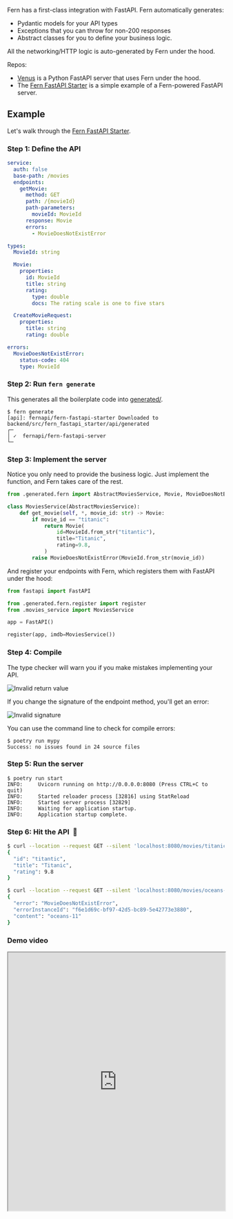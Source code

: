 Fern has a first-class integration with FastAPI. Fern automatically generates:

- Pydantic models for your API types
- Exceptions that you can throw for non-200 responses
- Abstract classes for you to define your business logic.

All the networking/HTTP logic is auto-generated by Fern under the hood.

Repos:

- [Venus](https://github.com/fern-api/venus) is a Python FastAPI server that uses Fern under the hood.
- The [Fern FastAPI Starter](https://github.com/fern-api/fastapi-starter) is a simple example of a Fern-powered FastAPI server.

## Example

Let's walk through the [Fern FastAPI Starter](https://github.com/fern-api/fastapi-starter).

### Step 1: Define the API

```yaml fern/api/definition/imdb.yml
service:
  auth: false
  base-path: /movies
  endpoints:
    getMovie:
      method: GET
      path: /{movieId}
      path-parameters:
        movieId: MovieId
      response: Movie
      errors:
        - MovieDoesNotExistError

types:
  MovieId: string

  Movie:
    properties:
      id: MovieId
      title: string
      rating:
        type: double
        docs: The rating scale is one to five stars

  CreateMovieRequest:
    properties:
      title: string
      rating: double

errors:
  MovieDoesNotExistError:
    status-code: 404
    type: MovieId
```

### Step 2: Run `fern generate`

This generates all the boilerplate code into [generated/](https://github.com/fern-api/fastapi-starter/tree/main/backend/src/fern_fastapi_starter/api/generated).

```
$ fern generate
[api]: fernapi/fern-fastapi-starter Downloaded to backend/src/fern_fastapi_starter/api/generated
┌─
│ ✓  fernapi/fern-fastapi-server
└─
```

### Step 3: Implement the server

Notice you only need to provide the business logic. Just implement the function, and Fern takes care of the rest.

```python backend/src/fern_fastapi_starter/movies_service.py
from .generated.fern import AbstractMoviesService, Movie, MovieDoesNotExistError, MovieId

class MoviesService(AbstractMoviesService):
    def get_movie(self, *, movie_id: str) -> Movie:
        if movie_id == "titanic":
            return Movie(
                id=MovieId.from_str("titantic"),
                title="Titanic",
                rating=9.8,
            )
        raise MovieDoesNotExistError(MovieId.from_str(movie_id))
```

And register your endpoints with Fern, which registers them with FastAPI under the hood:

```python backend/src/fern_fastapi_starter/server.py
from fastapi import FastAPI

from .generated.fern.register import register
from .movies_service import MoviesService

app = FastAPI()

register(app, imdb=MoviesService())
```

### Step 4: Compile

The type checker will warn you if you make mistakes implementing your API.

![Invalid return value](../images/invalid_return_value.png)

If you change the signature of the endpoint method, you'll get an error:

![Invalid signature](../images/invalid_signature.png)

You can use the command line to check for compile errors:

```
$ poetry run mypy
Success: no issues found in 24 source files
```

### Step 5: Run the server

```
$ poetry run start
INFO:     Uvicorn running on http://0.0.0.0:8080 (Press CTRL+C to quit)
INFO:     Started reloader process [32816] using StatReload
INFO:     Started server process [32829]
INFO:     Waiting for application startup.
INFO:     Application startup complete.
```

### Step 6: Hit the API &nbsp;🚀

```bash
$ curl --location --request GET --silent 'localhost:8080/movies/titanic' | jq .
{
  "id": "titantic",
  "title": "Titanic",
  "rating": 9.8
}

$ curl --location --request GET --silent 'localhost:8080/movies/oceans-11' | jq .
{
  "error": "MovieDoesNotExistError",
  "errorInstanceId": "f6e1d69c-bf97-42d5-bc89-5e42773e3880",
  "content": "oceans-11"
}
```

### Demo video

<iframe
  src="https://www.loom.com/embed/42de542022de4e55a1349383c7a465eb"
  width="100%"
  height="600px"
></iframe>
